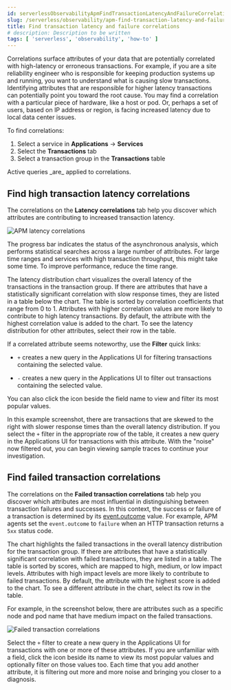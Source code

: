 ```yaml
---
id: serverlessObservabilityApmFindTransactionLatencyAndFailureCorrelations
slug: /serverless/observability/apm-find-transaction-latency-and-failure-correlations
title: Find transaction latency and failure correlations
# description: Description to be written
tags: [ 'serverless', 'observability', 'how-to' ]
---
```


<p><DocBadge template="technical preview" /></p>

Correlations surface attributes of your data that are potentially correlated
with high-latency or erroneous transactions. For example, if you are a site
reliability engineer who is responsible for keeping production systems up and
running, you want to understand what is causing slow transactions. Identifying
attributes that are responsible for higher latency transactions can potentially
point you toward the root cause. You may find a correlation with a particular
piece of hardware, like a host or pod. Or, perhaps a set of users, based on IP
address or region, is facing increased latency due to local data center issues.

To find correlations:

1. Select a service in **Applications** → **Services**
1. Select the **Transactions** tab
1. Select a transaction group in the **Transactions** table

<DocCallOut title="Note">
Active queries _are_ applied to correlations.
</DocCallOut>

## Find high transaction latency correlations

The correlations on the **Latency correlations** tab help you discover which
attributes are contributing to increased transaction latency.

![APM latency correlations](images/transactions/correlations-hover.png)

The progress bar indicates the status of the asynchronous analysis, which
performs statistical searches across a large number of attributes. For large
time ranges and services with high transaction throughput, this might take some
time. To improve performance, reduce the time range.

The latency distribution chart visualizes the overall latency of the
transactions in the transaction group. If there are attributes that have a
statistically significant correlation with slow response times, they are listed
in a table below the chart. The table is sorted by correlation coefficients that
range from 0 to 1. Attributes with higher correlation values are more likely to
contribute to high latency transactions. By default, the attribute with the
highest correlation value is added to the chart. To see the latency distribution
for other attributes, select their row in the table.

If a correlated attribute seems noteworthy, use the **Filter** quick links:

* `+` creates a new query in the Applications UI for filtering transactions containing
    the selected value.

* `-` creates a new query in the Applications UI to filter out transactions containing
    the selected value.

You can also click the icon beside the field name to view and filter its most
popular values.

In this example screenshot, there are transactions that are skewed to the right
with slower response times than the overall latency distribution. If you select
the `+` filter in the appropriate row of the table, it creates a new query in
the Applications UI for transactions with this attribute. With the "noise" now
filtered out, you can begin viewing sample traces to continue your investigation.

<div id="correlations-error-rate"></div>

## Find failed transaction correlations

The correlations on the **Failed transaction correlations** tab help you discover
which attributes are most influential in distinguishing between transaction
failures and successes. In this context, the success or failure of a transaction
is determined by its [event.outcome](((ecs-ref))/ecs-event.html#field-event-outcome)
value. For example, APM agents set the `event.outcome` to `failure` when an HTTP
transaction returns a `5xx` status code.

The chart highlights the failed transactions in the overall latency distribution
for the transaction group. If there are attributes that have a statistically
significant correlation with failed transactions, they are listed in a table.
The table is sorted by scores, which are mapped to high, medium, or low impact
levels. Attributes with high impact levels are more likely to contribute to
failed transactions. By default, the attribute with the highest score is added
to the chart. To see a different attribute in the chart, select its row in the
table.

For example, in the screenshot below, there are attributes such as a specific
node and pod name that have medium impact on the failed transactions.

![Failed transaction correlations](images/correlations/correlations-failed-transactions.png)

Select the `+` filter to create a new query in the Applications UI for transactions
with one or more of these attributes. If you are unfamiliar with a field, click
the icon beside its name to view its most popular values and optionally filter
on those values too. Each time that you add another attribute, it is filtering
out more and more noise and bringing you closer to a diagnosis.

